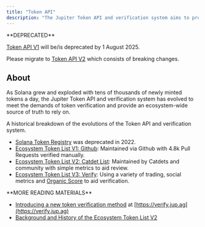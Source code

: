 ```yaml
---
title: "Token API"
description: "The Jupiter Token API and verification system aims to provide a way to validate mint addresses and provide integrators a simply way to get mint information."
---
```


<Warning>
  **DEPRECATED**

  [Token API V1](/token-api/v1) will be/is deprecated by 1 August 2025.

  Please migrate to [Token API V2](/token-api/v2) which consists of breaking changes.
</Warning>


## About

As Solana grew and exploded with tens of thousands of newly minted tokens a day, the Jupiter Token API and verification system has evolved to meet the demands of token verification and provide an ecosystem-wide source of truth to rely on.

A historical breakdown of the evolutions of the Token API and verification system.

* [Solana Token Registry](https://github.com/solana-labs/token-list) was deprecated in 2022.
* [Ecosystem Token List V1: Github](https://github.com/jup-ag/token-list): Maintained via Github with 4.8k Pull Requests verified manually.
* [Ecosystem Token List V2: Catdet List](https://catdetlist.jup.ag): Maintained by Catdets and community with simple metrics to aid review.
* [Ecosystem Token List V3: Verify](https://verify.jup.ag): Using a variety of trading, social metrics and [Organic Score](/token-api/organic-score) to aid verification.

<Note>
  **MORE READING MATERIALS**

  - [Introducing a new token verification method](https://x.com/9yointern/status/1907425355071197347) at [https://verify.jup.ag](https://verify.jup.ag)
  - [Background and History of the Ecosystem Token List V2](https://www.jupresear.ch/t/ecosystem-master-token-list/19786)
</Note>
